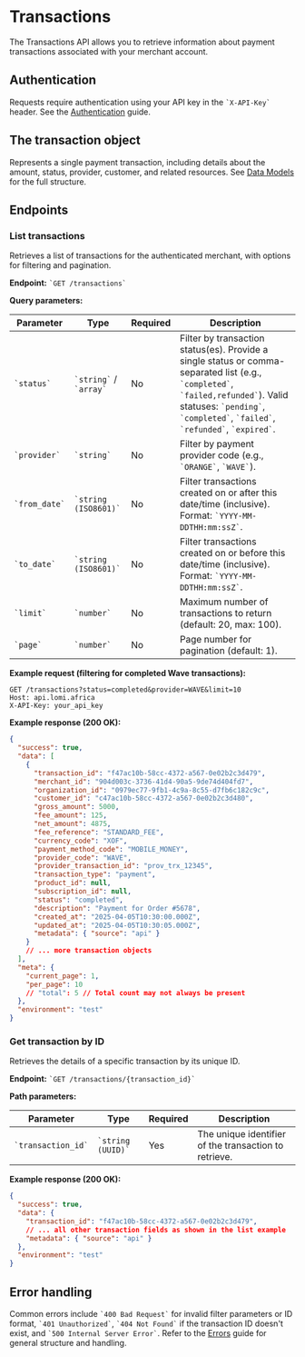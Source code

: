 # **Transactions**

The Transactions API allows you to retrieve information about payment transactions associated with your merchant account.

## **Authentication**

Requests require authentication using your API key in the `` `X-API-Key` `` header. See the [Authentication](./authentication) guide.

## **The transaction object**

Represents a single payment transaction, including details about the amount, status, provider, customer, and related resources. See [Data Models](./data-models#transaction-object) for the full structure.

## **Endpoints**

### **List transactions**

Retrieves a list of transactions for the authenticated merchant, with options for filtering and pagination.

**Endpoint:** `` `GET /transactions` ``

**Query parameters:**

| Parameter     | Type            | Required | Description                                                                          |
| ------------- | --------------- | -------- | ------------------------------------------------------------------------------------ |
| `` `status` ``      | `` `string` `` / `` `array` ``  | No       | Filter by transaction status(es). Provide a single status or comma-separated list (e.g., `` `completed` ``, `` `failed,refunded` ``). Valid statuses: `` `pending` ``, `` `completed` ``, `` `failed` ``, `` `refunded` ``, `` `expired` ``. |
| `` `provider` ``    | `` `string` ``          | No       | Filter by payment provider code (e.g., `` `ORANGE` ``, `` `WAVE` ``).                               |
| `` `from_date` ``   | `` `string (ISO8601)` ``| No       | Filter transactions created on or after this date/time (inclusive). Format: `` `YYYY-MM-DDTHH:mm:ssZ` ``. |
| `` `to_date` ``     | `` `string (ISO8601)` ``| No       | Filter transactions created on or before this date/time (inclusive). Format: `` `YYYY-MM-DDTHH:mm:ssZ` ``. |
| `` `limit` ``       | `` `number` ``          | No       | Maximum number of transactions to return (default: 20, max: 100).                     |
| `` `page` ``        | `` `number` ``          | No       | Page number for pagination (default: 1).                                              |

**Example request (filtering for completed Wave transactions):**

```http filename="GET /transactions example request"
GET /transactions?status=completed&provider=WAVE&limit=10
Host: api.lomi.africa
X-API-Key: your_api_key
```

**Example response (200 OK):**

```json filename="GET /transactions response"
{
  "success": true,
  "data": [
    {
      "transaction_id": "f47ac10b-58cc-4372-a567-0e02b2c3d479",
      "merchant_id": "904d003c-3736-41d4-90a5-9de74d404fd7",
      "organization_id": "0979ec77-9fb1-4c9a-8c55-d7fb6c182c9c",
      "customer_id": "c47ac10b-58cc-4372-a567-0e02b2c3d480",
      "gross_amount": 5000,
      "fee_amount": 125,
      "net_amount": 4875,
      "fee_reference": "STANDARD_FEE",
      "currency_code": "XOF",
      "payment_method_code": "MOBILE_MONEY",
      "provider_code": "WAVE",
      "provider_transaction_id": "prov_trx_12345",
      "transaction_type": "payment",
      "product_id": null,
      "subscription_id": null,
      "status": "completed",
      "description": "Payment for Order #5678",
      "created_at": "2025-04-05T10:30:00.000Z",
      "updated_at": "2025-04-05T10:30:05.000Z",
      "metadata": { "source": "api" }
    }
    // ... more transaction objects
  ],
  "meta": {
    "current_page": 1,
    "per_page": 10
    // "total": 5 // Total count may not always be present
  },
  "environment": "test"
}
```

### **Get transaction by ID**

Retrieves the details of a specific transaction by its unique ID.

**Endpoint:** `` `GET /transactions/{transaction_id}` ``

**Path parameters:**

| Parameter        | Type         | Required | Description                                        |
| ---------------- | ------------ | -------- | -------------------------------------------------- |
| `` `transaction_id` `` | `` `string (UUID)` ``| Yes      | The unique identifier of the transaction to retrieve. |

**Example response (200 OK):**

```json filename="GET /transactions/{id} response"
{
  "success": true,
  "data": {
    "transaction_id": "f47ac10b-58cc-4372-a567-0e02b2c3d479",
    // ... all other transaction fields as shown in the list example
    "metadata": { "source": "api" }
  },
  "environment": "test"
}
```

## **Error handling**

Common errors include `` `400 Bad Request` `` for invalid filter parameters or ID format, `` `401 Unauthorized` ``, `` `404 Not Found` `` if the transaction ID doesn't exist, and `` `500 Internal Server Error` ``. Refer to the [Errors](./errors) guide for general structure and handling. 